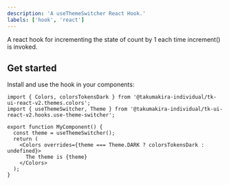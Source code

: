 ```yaml
---
description: 'A useThemeSwitcher React Hook.'
labels: ['hook', 'react']
---
```


A react hook for incrementing the state of count by 1 each time increment() is invoked.

## Get started

Install and use the hook in your components:

```tsx
import { Colors, colorsTokensDark } from '@takumakira-individual/tk-ui-react-v2.themes.colors';
import { useThemeSwitcher, Theme } from '@takumakira-individual/tk-ui-react-v2.hooks.use-theme-switcher';

export function MyComponent() {
  const theme = useThemeSwitcher();
  return (
    <Colors overrides={theme === Theme.DARK ? colorsTokensDark : undefined}>
      The theme is {theme}
    </Colors>
  );
}
```

